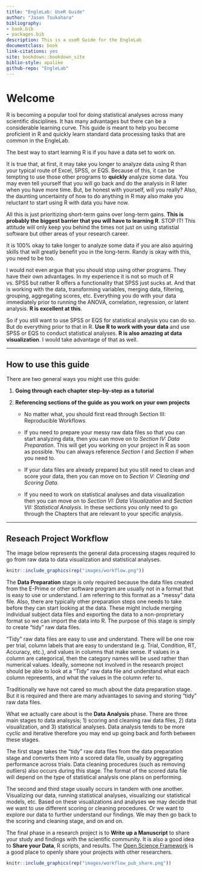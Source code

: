 ```yaml
--- 
title: "EngleLab: UseR Guide"
author: "Jason Tsukahara"
bibliography:
- book.bib
- packages.bib
description: This is a useR Guide for the EngleLab
documentclass: book
link-citations: yes
site: bookdown::bookdown_site
biblio-style: apalike
github-repo: "EngleLab"
---
```


# Welcome {-}

R is becoming a popular tool for doing statistical analyses across many scientific disciplines. It has many advantages but there can be a considerable learning curve. This guide is meant to help you become proficient in R and quickly learn standard data processing tasks that are common in the EngleLab.

The best way to start learning R is if you have a data set to work on.

It is true that, at first, it may take you longer to analyze data using R than your typical route of Excel, SPSS, or EQS. Because of this, it can be tempting to use those other programs to **quickly** analyze some data. You may even tell yourself that you will go back and do the analysis in R later when you have more time. But, be honest with yourself, will you really? Also, the daunting uncertainty of how to do anything in R may also make you reluctant to start using R with data you have now. 

All this is just prioritizing short-term gains over long-term gains. **This is probably the biggest barrier that you will have to learning R**. STOP IT! This attitude will only keep you behind the times not just on using statistial software but other areas of your research career. 

It is 100% okay to take longer to analyze some data if you are also aquiring skills that will greatly benefit you in the long-term. Randy is okay with this, you need to be too. 

I would not even argue that you should stop using other programs. They have their own advantages. In my experience it is not so much of R vs. SPSS but rather R offers a functionality that SPSS just sucks at. And that is working with the data, transforming variables, merging data, filtering, grouping, aggregating scores, etc. Everything you do with your data immediately prior to running the ANOVA, correlation, regression, or latent analysis. **R is excellent at this**. 

So if you still want to use SPSS or EQS for statistical analysis you can do so. But do everything prior to that in R. **Use R to work with your data** and use SPSS or EQS to conduct statistical analyses. **R is also amazing at data visualization**. I would take advantage of that as well.

----

## How to use this guide {-}

There are two general ways you might use this guide:

1. **Going through each chapter step-by-step as a tutorial**

2. **Referencing sections of the guide as you work on your own projects**

    * No matter what, you should first read through Section III: Reproducible Workflows

    * If you need to prepare your messy raw data files so that you can start analyzing data, then you can move on to *Section IV: Data Preparation*. This will get you working on your project in R as soon as possible. You can always reference *Section I* and *Section II* when you need to.
    
    * If your data files are already prepared but you still need to clean and score your data, then you can move on to *Section V: Cleaning and Scoring Data*. 
    
    * If you need to work on statistical analyses and data visualization then you can move on to *Section VI: Data Visualization* and *Section VII: Statistical Analysis*. In these sections you only need to go through the Chapters that are relevant to your specific analysis.
    
---

## Reseach Project Workflow {-}

The image below represents the general data processing stages required to go from raw data to data visualization and statistical analyses. 

```r
knitr::include_graphics(rep("images/workflow.png"))
```

The **Data Preparation** stage is only required because the data files created from the E-Prime or other software program are usually not in a format that is easy to use or understand. I am referring to this format as a "messy" data file. Also, there are typically other preparation steps one needs to take before they can start looking at the data. These might include merging individual subject data files and exporting the data to a non-proprietary format so we can import the data into R. The purpose of this stage is simply to create "tidy" raw data files. 

"Tidy" raw data files are easy to use and understand. There will be one row per trial, column labels that are easy to understand (e.g. Trial, Condition, RT, Accuracy, etc.), and values in columns that make sense. If values in a column are categorical, then the category names will be used rather than numerical values. Ideally, someone not involved in the research project should be able to look at a "Tidy" raw data file and understand what each column represents, and what the values in the column refer to.

Traditionally we have not cared so much about the data preparation stage. But it is required and there are many advantages to saving and storing "tidy" raw data files.

What we actually care about is the **Data Analysis** phase. There are three main stages to data analsysis; 1) scoring and cleaning raw data files, 2) data visualization, and 3) statistical analyses. Data analysis tends to be more cyclic and iterative therefore you may end up going back and forth between these stages.

The first stage takes the "tidy" raw data files from the data preparation stage and converts them into a scored data file, usually by aggregating performance across trials. Data cleaning procedures (such as removing outliers) also occurs during this stage. The format of the scored data file will depend on the type of statistical analysis one plans on performing.

The second and third stage usually occurs in tandem with one another. Visualizing our data, running statistical analyses, visualizing our statistical models, etc. Based on these visualizations and analyses we may decide that we want to use different scoring or cleaning procedures. Or we want to explore our data to further understand our findings. We may then go back to the scoring and cleaning stage, and on and on. 

The final phase in a research project is to **Write up a Manuscript** to share your study and findings with the scientific community. It is also a good idea to **Share your Data**, R scripts, and results. The [Open Science Framework](https://osf.io){target="_blank"} is a good place to openly share your projects with other researchers.

```r
knitr::include_graphics(rep("images/workflow_pub_share.png"))
```

